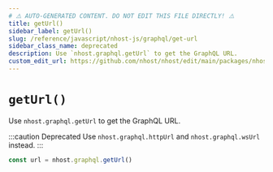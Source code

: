 ```yaml
---
# ⚠️ AUTO-GENERATED CONTENT. DO NOT EDIT THIS FILE DIRECTLY! ⚠️
title: getUrl()
sidebar_label: getUrl()
slug: /reference/javascript/nhost-js/graphql/get-url
sidebar_class_name: deprecated
description: Use `nhost.graphql.getUrl` to get the GraphQL URL.
custom_edit_url: https://github.com/nhost/nhost/edit/main/packages/nhost-js/src/clients/graphql.ts#L65
---
```


# `getUrl()`

Use `nhost.graphql.getUrl` to get the GraphQL URL.

:::caution Deprecated
Use `nhost.graphql.httpUrl` and `nhost.graphql.wsUrl` instead.
:::

```ts
const url = nhost.graphql.getUrl()
```
